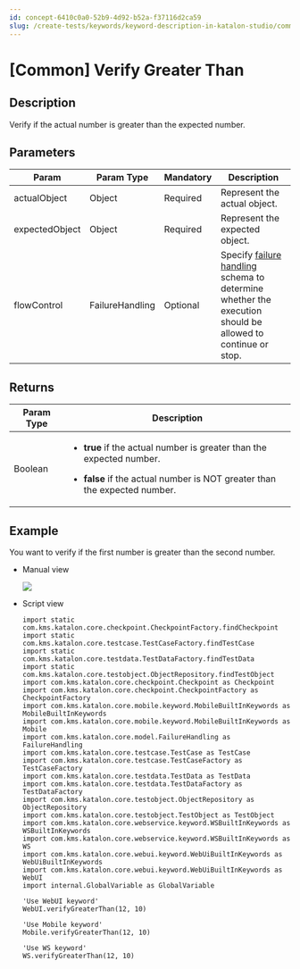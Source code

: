 ```yaml
---
id: concept-6410c0a0-52b9-4d92-b52a-f37116d2ca59
slug: /create-tests/keywords/keyword-description-in-katalon-studio/common-assertions/common-verify-greater-than
---
```


# \[Common\] Verify Greater Than

## Description

Verify if the actual number is greater than the expected number.

## Parameters

<table><tr><th>Param</th><th>Param Type</th><th>Mandatory</th><th>Description</th></tr><tbody><tr><td>actualObject</td><td>Object</td><td>Required</td><td>Represent the actual object.</td></tr><tr><td>expectedObject</td><td>Object</td><td>Required</td><td>Represent the expected object.</td></tr><tr><td>flowControl</td><td>FailureHandling</td><td>Optional</td><td>Specify <a href="/maintain/configure-failure-handling-settings-in-katalon-studio" >failure handling</a> schema to determine whether the execution should be allowed to continue or stop.</td></tr></tbody></table>

## Returns

<table><tr><th>Param Type</th><th>Description</th></tr><tbody><tr><td>Boolean</td><td><ul><li><p><strong>true</strong> if the actual number is greater than the expected number.</p></li><li><p><strong>false</strong> if the actual number is NOT greater than the expected number.</p></li></ul></td></tr></tbody></table>

## Example

You want to verify if the first number is greater than the second number.

-   Manual view

    <img src="https://github.com/katalon-studio/docs-images/raw/master/katalon-studio/docs/common-verify-greater-than/image2017-3-3-173A293A1.png" />

-   Script view

    ```
    import static com.kms.katalon.core.checkpoint.CheckpointFactory.findCheckpoint
    import static com.kms.katalon.core.testcase.TestCaseFactory.findTestCase
    import static com.kms.katalon.core.testdata.TestDataFactory.findTestData
    import static com.kms.katalon.core.testobject.ObjectRepository.findTestObject
    import com.kms.katalon.core.checkpoint.Checkpoint as Checkpoint
    import com.kms.katalon.core.checkpoint.CheckpointFactory as CheckpointFactory
    import com.kms.katalon.core.mobile.keyword.MobileBuiltInKeywords as MobileBuiltInKeywords
    import com.kms.katalon.core.mobile.keyword.MobileBuiltInKeywords as Mobile
    import com.kms.katalon.core.model.FailureHandling as FailureHandling
    import com.kms.katalon.core.testcase.TestCase as TestCase
    import com.kms.katalon.core.testcase.TestCaseFactory as TestCaseFactory
    import com.kms.katalon.core.testdata.TestData as TestData
    import com.kms.katalon.core.testdata.TestDataFactory as TestDataFactory
    import com.kms.katalon.core.testobject.ObjectRepository as ObjectRepository
    import com.kms.katalon.core.testobject.TestObject as TestObject
    import com.kms.katalon.core.webservice.keyword.WSBuiltInKeywords as WSBuiltInKeywords
    import com.kms.katalon.core.webservice.keyword.WSBuiltInKeywords as WS
    import com.kms.katalon.core.webui.keyword.WebUiBuiltInKeywords as WebUiBuiltInKeywords
    import com.kms.katalon.core.webui.keyword.WebUiBuiltInKeywords as WebUI
    import internal.GlobalVariable as GlobalVariable
    
    'Use WebUI keyword'
    WebUI.verifyGreaterThan(12, 10)
    
    'Use Mobile keyword'
    Mobile.verifyGreaterThan(12, 10)
    
    'Use WS keyword'
    WS.verifyGreaterThan(12, 10)
    
    ```